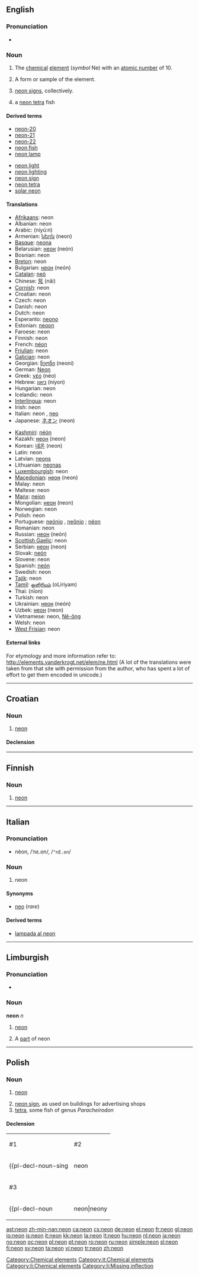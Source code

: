{{wikipedia}}
{{also|Neon|neón|néon|néón}}
==English==

{{elements|Ne|fluorine|F|sodium|Na}}

===Pronunciation===
* {{audio|en-us-neon.ogg|Audio (US)}}

===Noun===
{{en-noun|s|-}}

# {{uncountable}} The [[chemical]] [[ element]] (''symbol'' Ne) with an [[atomic number]] of 10.
# {{countable}} A form or sample of the element.
# {{uncountable}} [[neon sign]]s, collectively.
# {{countable}} a [[neon tetra]] fish

====Derived terms====
{{rel-top|terms derived from neon}}
* [[neon-20]]
* [[neon-21]]
* [[neon-22]]
* [[neon fish]]
* [[neon lamp]]
{{rel-mid}}
* [[neon light]]
* [[neon lighting]]
* [[neon sign]]
* [[neon tetra]]
* [[solar neon]]
{{rel-bottom}}

====Translations====
{{trans-top|element}}
* [[Afrikaans]]: neon
* Albanian: neon
* Arabic: {{Arab|[[نيون]]}} (niyú:n) {{m}}
* Armenian: [[նեոն]] (neon)
* [[Basque]]: [[neona]]
* Belarusian: [[неон]] (neón) {{m}}
* Bosnian: neon
* [[Breton]]: neon {{m}}
* Bulgarian: [[неон]] (neón) {{m}}
* [[Catalan]]: [[neó]]
* Chinese: [[氖]] (nǎi)
* [[Cornish]]: neon
* Croatian: neon
* Czech: neon
* Danish: neon
* Dutch: neon {{n}}
* Esperanto: [[neono]]
* Estonian: [[neoon]]
* Faroese: neon
* Finnish: neon
* French: [[néon]] {{m}}
* [[Friulian]]: neon
* [[Galician]]: neon
* Georgian: [[ნეონი]] (neoni)
* German: [[Neon]] {{n}}
* Greek: [[νέο]] (néo) {{n}}
* Hebrew: [[ניאון]] (niyon)
* Hungarian: neon
* Icelandic: neon
* [[Interlingua]]: neon
* Irish: neon
* Italian: neon {{m}}, [[neo]] {{m}}
* Japanese: [[ネオン]] (neon)
{{trans-mid}}
* [[Kashmiri]]: [[néón]]
* Kazakh: [[неон]] (neon)
* Korean: [[네온]] (neon)
* Latin: neon
* Latvian: [[neons]]
* Lithuanian: [[neonas]]
* [[Luxembourgish]]: neon
* [[Macedonian]]: [[неон]] (neon)
* Malay: neon
* Maltese: neon
* [[Manx]]: [[neion]]
* Mongolian: [[неон]] (neon)
* Norwegian: neon
* Polish: neon {{m}}
* Portuguese: [[neónio]] {{m}} {{italbrac|Portugal}}, [[neônio]] {{m}} {{italbrac|Brazil}}; [[néon]] {{m}}
* Romanian: neon {{n}}
* Russian: [[неон]] (neón) {{m}}
* [[Scottish Gaelic]]: neon
* Serbian: [[неон]] (neon) {{m}}
* Slovak: [[neón]]
* Slovene: neon
* Spanish: [[neón]] {{m}}
* Swedish: neon
* [[Tajik]]: neon
* [[Tamil]]: [[ஒளிரியம்]] (oLiriyam)
* Thai: {{Thai|[[นีออน]]}} (nīon)
* Turkish: neon
* Ukrainian: [[неон]] (neón) {{m}}
* Uzbek: [[неон]] (neon)
* Vietnamese: neon, [[Nê-ông]]
* Welsh: neon
* [[West Frisian]]: neon
{{trans-bottom}}

{{trans-top|neon signs}}
{{trans-mid}}
{{trans-bottom}}

{{trans-top|neon tetra}}
{{trans-mid}}
{{trans-bottom}}

====External links====
For etymology and more information refer to:
http://elements.vanderkrogt.net/elem/ne.html
(A lot of the translations were taken from that site with permission from the author, who has spent a lot of effort to get them encoded in unicode.)

[[Category:Chemical elements]]

----

==Croatian==

===Noun===
{{hr-noun|g=m|neoni}}

# [[#English|neon]]

====Declension====
{{hr-decl-noun
|neon|neoni
|neona|neona
|neonu|neonima
|neon|neone
|neone|neoni
|neonu|neonima
|neonom|neonima
}}

----

==Finnish==
{{wikipedia|lang=fi}}

===Noun===
{{enum|fluori|natrium|chemical element|Ne|lang=fi}}
{{fi-noun}}

# {{element|lang=fi}} [[#English|neon]]

----

==Italian==

===Pronunciation===
* nèon, /ˈnɛ.on/, /<tt>"nE.on</tt>/

===Noun===
{{infl|it|noun|g=m}}

# neon

====Synonyms====
* [[neo]] (''rare'')

====Derived terms====
* [[lampada al neon]]

[[Category:it:Chemical elements]]

----

==Limburgish==

===Pronunciation===
* {{IPA|[ˈneː˦jɔ˧n]|lang=li}}

===Noun===
'''neon''' ''n''

# {{uncountable|lang=li}} [[neon#English|neon]]
# A [[part]] of neon

[[Category:li:Chemical elements]]
[[Category:li:Missing inflection]]

----

==Polish==
{{wikipedia|lang=pl}}

===Noun===
{{infl|pl|noun|g=m}}

# {{chemical element|lang=pl}} [[#English|neon]]
# [[neon sign]], as used on buildings for advertising shops
# [[tetra]], some fish of genus ''Paracheirodon''

====Declension====
{|
|-
|#1
|#2
|-
|{{pl-decl-noun-sing
|neon
|neonu
|neonowi
|neon
|neonem
|neonie
|neonie
}}
|{{pl-decl-noun
|neon|neony
|neonu|neonów
|neonowi|neonom
|neon|neony
|neonem|neonami
|neonie|neonach
|neonie|neony
}}
|-
|#3
|-
|{{pl-decl-noun
|neon|neony
|neona|neonów
|neonowi|neonom
|neona|neony
|neonem|neonami
|neonie|neonach
|neonie|neony
}}
|}

[[ast:neon]]
[[zh-min-nan:neon]]
[[ca:neon]]
[[cs:neon]]
[[de:neon]]
[[el:neon]]
[[fr:neon]]
[[gl:neon]]
[[io:neon]]
[[is:neon]]
[[it:neon]]
[[kk:neon]]
[[la:neon]]
[[lt:neon]]
[[hu:neon]]
[[nl:neon]]
[[ja:neon]]
[[no:neon]]
[[oc:neon]]
[[pl:neon]]
[[pt:neon]]
[[ro:neon]]
[[ru:neon]]
[[simple:neon]]
[[sl:neon]]
[[fi:neon]]
[[sv:neon]]
[[ta:neon]]
[[vi:neon]]
[[tr:neon]]
[[zh:neon]]